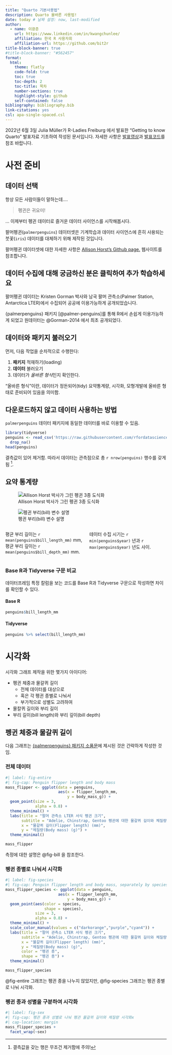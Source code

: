 ```yaml
---
title: "Quarto 기본사용법"
description: Quarto 올바른 사용법!
date: today # 날짜 설정: now, last-modified
author:
  - name: 이광춘
    url: https://www.linkedin.com/in/kwangchunlee/
    affiliation: 한국 R 사용자회
    affiliation-url: https://github.com/bit2r
title-block-banner: true
#title-block-banner: "#562457"
format:
  html:
    theme: flatly
    code-fold: true
    toc: true
    toc-depth: 2
    toc-title: 목차
    number-sections: true
    highlight-style: github    
    self-contained: false
bibliography: bibliography.bib
link-citations: yes
csl: apa-single-spaced.csl
---
```


:::{.callout-warning}

2022년 6월 3일 Julia Müller가 R-Ladies Freiburg 에서 발표한 "Getting to know Quarto" 발표자료 기초하여 작성된 문서입니다. 자세한 사항은 [발표영상](https://www.youtube.com/watch?v=shVSmYna3GM&t=5s)과 [발표코드](https://github.com/rladies/meetup-presentations_freiburg/tree/master/2022-06-02_Quarto)를 참조 바랍니다.
:::


# 사전 준비

## 데이터 선택

항상 모든 사람이들이 말하는데....

> 펭귄은 귀요미!

... 이제부터 펭귄 데이터로 즐거운 데이터 사이언스를 시작해봅시다.

:::{.callout-note}
팔머펭귄(`palmerpenguins`) 데이터셋은 기계학습과 데이터 사이언스에 흔히 사용되는 붓꽃(`iris`) 데이터를 대체하기 위해 제작된 것입니다.
:::

팔머펭귄 데이터셋에 대한 자세한 사항은 [Allison Horst's Github page.](https://allisonhorst.github.io/palmerpenguins/) 웹사이트를 참조합니다.


:::{.callout-caution collapse="true"}
## 데이터 수집에 대해 궁금하신 분은 클릭하여 추가 학습하세요
팔머펭귄 데이터는 Kristen Gorman 박사와 남국 팔머 관측소(Palmer Station, Antarctica LTER)에서 수집되어 공공에 이용가능하게 공개되었습니다.
:::

{palmerpenguins} 패키지 [@palmer-penguins]를 통해 R에서 손쉽게 이용가능하게 
되었고 원데이터는 @Gorman-2014 에서 최초 공개되었다.


## 데이터와 패키지 불러오기

먼저, 다음 작업을 순차적으로 수행한다:

1. **패키지** 적재하기(loading)
2. **데이터** 불러오기
3. 데이터가 *올바른 형식*인지 확인한다.

["올바른 형식"이란, 데이터가 정돈되어(tidy) 요약통계량, 시각화, 모형개발에 올바른 형태로 준비되어 있음을 의미함.]{.aside}

:::{.callout-tip}
## 다운로드하지 않고 데이터 사용하는 방법
`palmerpenguins` 데이터 패키지에 동일한 데이터를 바로 이용할 수 있음.
:::

```r
library(tidyverse)
penguins <- read_csv('https://raw.githubusercontent.com/rfordatascience/tidytuesday/master/data/2020/2020-07-28/penguins.csv') %>% 
  drop_na()
head(penguins)
```

결측값이 있어 제거함. 따라서 데이터는 관측점으로 총 `r nrow(penguins)` 행수를 갖게 됨  [^1].


## 요약 통계량

::: {layout-ncol=2}
![Allison Horst 박사가 그린 펭귄 3종 도식화](fig/penguin_species.png){#fig-penguins}

![펭귄 부리(bill) 변수 설명](fig/culmen_depth.png){#fig-bill}
:::


:::: {.columns}

::: {.column width="50%"}
평균 부리 길이는 `r mean(penguins$bill_length_mm)` mm,
평균 부리 깊이는 `r mean(penguins$bill_depth_mm)` mm.
:::

::: {.column width="50%"}
테이터 수집 시기는 `r min(penguins$year)` 년과 `r max(penguins$year)` 년도 사이.
:::

::::


### Base R과 Tidyverse 구문 비교

데이터프레임 특정 칼럼을 보는 코드를  Base R과 Tidyverse 구문으로 작성하면 차이를 
확인할 수 있다.

::: {.panel-tabset}
#### Base R
``` .r
penguins$bill_length_mm
```

#### Tidyverse
``` .r
penguins %>% select(bill_length_mm)
```

:::


# 시각화

시각화 그래프 제작을 위한 몇가지 아이디어:

* 펭귄 체중과 물갈퀴 길이
    + 전체 데이터를 대상으로
    + 혹은 각 펭귄 종별로 나눠서
    + 부가적으로 성별도 고려하여
* 물칼퀴 길이와 부리 길이
* 부리 길이(bill length)와 부리 깊이(bill depth)

## 펭귄 체중과 물갈퀴 길이

다음 그래프는 [{palmerpenguins} 패키지 소품문](https://allisonhorst.github.io/palmerpenguins/articles/examples.html)에
제시된 것은 간략하게 작성한 것임.


### 전체 데이터

```r
#| label: fig-entire
#| fig-cap: Penguin flipper length and body mass
mass_flipper <- ggplot(data = penguins,
                       aes(x = flipper_length_mm,
                           y = body_mass_g)) +
  geom_point(size = 3,
             alpha = 0.8) +
  theme_minimal() +
  labs(title = "팔머 관측소 LTER 서식 펭귄 크기",
       subtitle = "Adelie, Chinstrap, Gentoo 펭귄에 대한 물갈퀴 길이와 체질량",
       x = "물갈퀴 길이(Flipper length) (mm)",
       y = "체질량(Body mass) (g)") +
  theme_minimal()

mass_flipper
```

측정에 대한 설명은 @fig-bill 을 참조한다.

### 펭귄 종별로 나눠서 시각화

```r
#| label: fig-species
#| fig-cap: Penguin flipper length and body mass, separately by species
mass_flipper_species <- ggplot(data = penguins,
                       aes(x = flipper_length_mm,
                           y = body_mass_g)) +
  geom_point(aes(color = species,
                 shape = species),
             size = 3,
             alpha = 0.8) +
  theme_minimal() +
  scale_color_manual(values = c("darkorange","purple","cyan4")) +
  labs(title = "팔머 관측소 LTER 서식 펭귄 크기",
       subtitle = "Adelie, Chinstrap, Gentoo 펭귄에 대한 물갈퀴 길이와 체질량",
       x = "물갈퀴 길이(Flipper length) (mm)",
       y = "체질량(Body mass) (g)",
       color = "펭귄 종",
       shape = "펭귄 종") +
  theme_minimal()

mass_flipper_species
```

@fig-entire 그래프는 펭귄 종을 나누지 않았지만, 
@fig-species 그래프는 펭귄 종별로 나눠 시각화.

### 펭귄 종과 성별을 구분하여 시각화

```r
#| label: fig-sex
#| fig-cap: 펭귄 종과 성별로 나눠 펭귄 물갈퀴 길이와 체질량 시각화x
#| cap-location: margin
mass_flipper_species +
  facet_wrap(~sex)
```

[^1]: 결측값을 갖는 행은 무조건 제거함에 주의!




